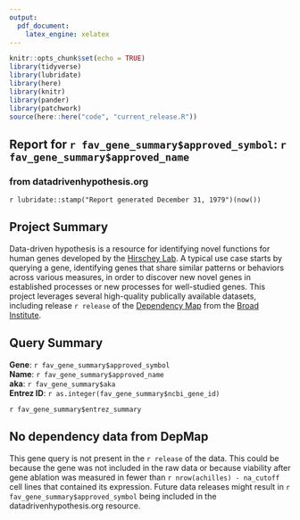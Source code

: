 ```yaml
---
output:
  pdf_document:
    latex_engine: xelatex
---
```


```r
knitr::opts_chunk$set(echo = TRUE)
library(tidyverse)
library(lubridate)
library(here)
library(knitr)
library(pander)
library(patchwork)
source(here::here("code", "current_release.R"))
```

## Report for `r fav_gene_summary$approved_symbol`: `r fav_gene_summary$approved_name`  
### from datadrivenhypothesis.org  
`r lubridate::stamp("Report generated December 31, 1979")(now())`  
  
## Project Summary  
Data-driven hypothesis is a resource for identifying novel functions for human genes developed by the [Hirschey Lab](www.hirscheylab.org). A typical use case starts by querying a gene, identifying genes that share similar patterns or behaviors across various measures, in order to discover new novel genes in established processes or new processes for well-studied genes.  This project leverages several high-quality publically available datasets, including release `r release` of the [Dependency Map](www.depmap.org) from the [Broad Institute](www.broadinstitute.org).  
  
## Query Summary  
**Gene**: `r fav_gene_summary$approved_symbol`  
**Name**: `r fav_gene_summary$approved_name`  
**aka**: `r fav_gene_summary$aka`  
**Entrez ID**: `r as.integer(fav_gene_summary$ncbi_gene_id)`
  
`r fav_gene_summary$entrez_summary`  

## No dependency data from DepMap
This gene query is not present in the `r release` of the data. This could be because the gene was not included in the raw data or because viability after gene ablation was measured in fewer than `r nrow(achilles) - na_cutoff` cell lines that contained its expression. Future data releases might result in `r fav_gene_summary$approved_symbol` being included in the datadrivenhypothesis.org resource.
